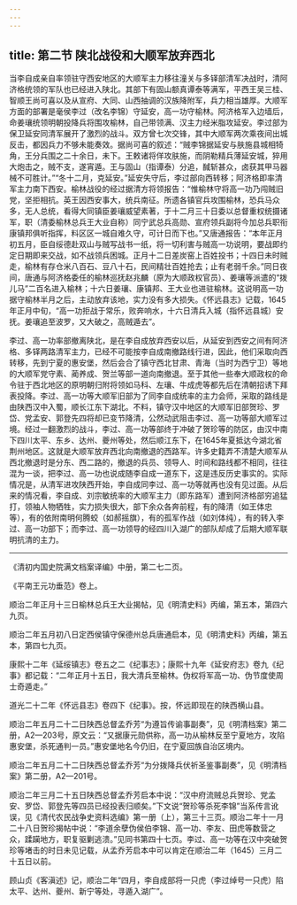 ```yaml
---
---
---
```

title: 第二节 陕北战役和大顺军放弃西北
---




当李自成亲自率领驻守西安地区的大顺军主力移往潼关与多铎部清军决战时，清阿济格统领的军队也已经进入陕北。其部下有固山额真谭泰等满军，平西王吴三桂、智顺王尚可喜以及从宣府、大同、山西抽调的汉族降附军，兵力相当雄厚。大顺军方面的部署是毫侯李过（改名李锦）守延安，高一功守榆林。阿济格军入边墙后，命姜瓖统领明朝投降兵将围攻榆林，自己带领满、汉主力经米脂攻延安。李过部为保卫延安同清军展开了激烈的战斗。双方曾七次交锋，其中大顺军两次乘夜间出城反击，都因兵力不够未能奏效。据尚可喜的叙述：“贼李锦据延安与肤施县城相犄角，王分兵围之二十余日，未下。王敕诸将佯攻肤施，而阴勒精兵薄延安城，猝用大炮击之，贼不支，遂宵遁。王与固山（指谭泰）分追，馘斩甚众，卤获其甲马器械不可胜计。”“冬十二月，克延安。”延安失守后，李过部向西转移；阿济格即率清军主力南下西安。榆林战役的经过据清方将领报告：“惟榆林守将高一功乃闯贼旧党，坚拒相抗。英王因西安事大，统兵南征。所遗各镇官兵攻围榆林，恐兵马众多，无人总统，看得大同镇臣姜瓖威望素著，于十二月三十日委以总督重权统摄诸军，职（清委榆林总兵王大业自称）同宁武总兵高勋、宣府领兵副将今加总兵职衔康镇邦俱听指挥，料区区一城自难久守，可计日而下也。”又唐通报告：“本年正月初五月，臣自绥德赴双山与贼写战书一纸，将一切利害与贼高一功说明，要战即约定日期即来交战，如不战领兵困城。正月十二日差炭窑上百姓投书；十四日未时贼走，榆林有存仓米八百石、豆八十石，民间精壮百姓抢去；止有老弱千余。”同日夜间，唐通与阿济格委任的榆林巡抚赵兆麟（原为大顺政权官员）、姜瓖等派遣的“拨儿马”二百名进入榆林；十六日姜瓖、康镇邦、王大业也进驻榆林。这说明高一功据守榆林半月之后，主动放弃该地，实力没有多大损失。《怀远县志》记载，1645年正月中旬，“高一功拒战于常乐，败奔响水，十六日清兵入城（指怀远县城）安抚。姜瓖追至波罗，又大破之，高贼遁去”。

李过、高一功率部撤离陕北，是在李自成放弃西安以后，从延安到西安之间有阿济格、多铎两路清军主力，已经不可能按李自成南撤路线行进，因此，他们采取向西转移，先到宁夏的惠安堡，然后会合了镇守西北甘肃、青海（当时为西宁卫）等地的大顺军党守素、蔺养成、贺兰等部一道向南撤退。至于其他一些奉大顺政权的命令驻于西北地区的原明朝归附将领如马科、左瓖、牛成虎等都先后在清朝招诱下拜表投降。李过、高一功等大顺军旧部为了同李自成统率的主力会师，采取的路线是由陕西汉中入蜀，顺长江东下湖北。不料，镇守汉中地区的大顺军旧部贺珍、罗岱、党孟安、郭登先四将却已变节降清，公然动武阻击李过、高一功等部大顺军过境。经过一翻激烈的战斗，李过、高一功等部终于冲破了贺珍等的防区，由汉中南下四川太平、东乡、达州、夔州等处，然后顺江东下，在1645年夏抵达今湖北省荆州地区。这就是大顺军放弃西北向南撤退的西路军。许多史籍弄不清楚大顺军从西北撤退时是分东、西二路的，撤退的兵员、领导人、时间和路线都不相同，往往混为一谈，把李过、高一功也说成随李自成一道东下，这是违反历史事实的。实际情况是，从清军进攻陕西开始，李自成同李过、高一功等就再也没有见过面。从后来的情况看，李自成、刘宗敏统率的大顺军主力（即东路军）遭到阿济格部穷追猛打，领袖人物牺牲，实力损失很大，部下余众各奔前程，有的降清（如王体忠等），有的依附南明何腾蛟（如郝摇旗），有的孤军作战（如刘体纯），有的转入李过、高一功部下；而李过、高一功领导的经四川入湖广的部队却成了后期大顺军联明抗清的主力。



* * *



《清初内国史院满文档案译编》中册，第二七二页。 ​​​​​​​​​



《平南王元功垂范》卷上。 ​​​​​​​​​



顺治二年正月十三日榆林总兵王大业揭帖，见《明清史料》丙编，第五本，第四六九页。 ​​​​​​​​​



顺治二年五月初八日定西侯镇守保德州总兵唐通启本，见《明清史料》丙编，第五本，第四七九页。 ​​​​​​​​​



康熙十二年《延绥镇志》卷五之二《纪事志》；康熙十九年《延安府志》卷九《纪事》都记载：“二年正月十五日，我大清兵至榆林。伪权将军高一功、伪节度使周士奇遁走。” ​​​​​​​​​



道光二十二年《怀远县志》卷四下《纪事》。按，怀远即现在的陕西横山县。 ​​​​​​​​​



顺治二年五月二十二日陕西总督孟乔芳“为遵旨传谕事副奏”，见《明清档案》第二册，A2—203号，原文云：“又据康元勋供称，高一功从榆林反至宁夏地方，攻陷惠安堡，杀死通判一员。”惠安堡地名今仍旧，在宁夏回族自治区境内。 ​​​​​​​​​



顺治二年五月二十二日陕西总督孟乔芳“为分拨降兵伏祈圣鉴事副奏”，见《明清档案》第二册，A2—201号。 ​​​​​​​​​



顺治二年三月二十五日陕西总督孟乔芳启本中说：“汉中府流贼总兵贺珍、党孟安、罗岱、郭登先等四员已经投表归顺矣。”下文说“贺珍等杀死李锦”当系传言讹误，见《清代农民战争史资料选编》第一册（上），第三十三页。顺治二年十一月二十八日贺珍揭帖中说：“李道余孽伪侯伯李锦、高一功、李友、田虎等数营之众，蹂躏地方，职复驱剿逃溃。”见同书第四十七页。李过、高一功等在汉中突破贺珍等堵击的时日未见记载，从孟乔芳启本中可以肯定在顺治二年（1645）三月二十五日以前。 ​​​​​​​​​



顾山贞《客滇述》记，顺治二年“四月，李自成部将一只虎（李过绰号一只虎）陷太平、达州、夔州、新宁等处，寻遁入湖广”。 ​​​​​​​​​